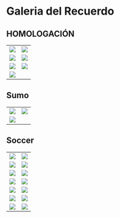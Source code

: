 # Galeria del Recuerdo

## HOMOLOGACIÓN

|  |  |
|----|----|
| ![](images/1_homologación\1 Homologacion 1-20.jpg) | ![](images/1_homologación\1 Homologacion 2-20.jpg) |
| ![](images/1_homologación\1 Homologacion 3-20.jpg) | ![](images/1_homologación\1 Homologacion 4-20.jpg) |
| ![](images/1_homologación\1 Homologacion 5-20.jpg) | ![](images/1_homologación\1 Homologacion 6-20.jpg) |
| ![](images/1_homologación\1 Homologacion 7-20.jpg) |  |

## Sumo

|                                  |                                  |
|:--------------------------------:|:--------------------------------:|
| ![](images/Sumo\2 Sumo 1-20.jpg) | ![](images/Sumo\2 Sumo 2-20.jpg) |
| ![](images/Sumo\2 Sumo 3-20.jpg) |                                  |

## Soccer

|  |  |
|:--:|:--:|
| ![](images/Soccer\2 Soccer 1-20.jpg) | ![](images/Soccer\2 Soccer 2-20.jpg) |
| ![](images/Soccer\2 Soccer 3-20.jpg) | ![](images/Soccer\2 Soccer 4-20.jpg) |
| ![](images/Soccer\2 Soccer 5-20.jpg) | ![](images/Soccer\2 Soccer 6-20.jpg) |
| ![](images/Soccer\2 Soccer 7-20.jpg) | ![](images/Soccer\2 Soccer 8-20.jpg) |
| ![](images/Soccer\2 Soccer 9-20.jpg) | ![](images/Soccer\2 Soccer 10-20.jpg) |
| ![](images/Soccer\2 Soccer 11-20.jpg) | ![](images/Soccer\2 Soccer 12-20.jpg) |
| ![](images/Soccer\2 Soccer 13-20.jpg) | ![](images/Soccer\2 Soccer 14-20.jpg) |